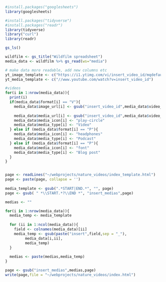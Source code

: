 ```r
#install.packages("googlesheets")
library(googlesheets)

#install.packages("tidyverse")
#install.packages("readr")
library(tidyverse)
library("curl")
library(readr)

gs_ls()

```


```r
wildfilm <- gs_title("Wildfilm spreadsheet")
media_data <- wildfilm %>% gs_read(ws="media")

# make data more readable, add new columns etc
yt_image_template <- c("https://i1.ytimg.com/vi/insert_video_id/mqdefault.jpg")
yt_media_template <- c("//www.youtube.com/watch?v=insert_video_id")

#videos
for(i in 1:nrow(media_data)){
  print(i)
  if(media_data$format[i] == "V"){
    media_data$image_url[i] <- gsub("insert_video_id",media_data$video_id[i],yt_image_template)
    
    media_data$media_url[i] <- gsub("insert_video_id",media_data$video_id[i],yt_media_template)
    media_data$media_icon[i] <- "play-circle"
    media_data$media_type[i] <- "Video"
  } else if (media_data$format[i] == "P"){
    media_data$media_icon[i] <- "headphones"
    media_data$media_type[i] <- "Podcast"
  } else if (media_data$format[i] == "P"){
    media_data$media_icon[i] <- "font"
    media_data$media_type[i] <- "Blog post"
  }
}


page <- readLines("~/webprojects/nature_videos/index_template.html")
page <- paste(page, collapse = '')
  
media_template <- gsub(".*START|END.*", "", page)
page <- gsub( " *\\START.*?\\END *", "insert_medias",page)

medias <- ""

for(i in 1:nrow(media_data)){
  media_temp <- media_template
  
  for (ii in 1:ncol(media_data)){
    field <- colnames(media_data)[ii]
    media_temp <- gsub(paste("insert",field,sep = "_"),
         media_data[i,ii],
         media_temp)
  }
  
  medias <- paste(medias,media_temp)
}

page <- gsub("insert_medias",medias,page)
write(page,file = "~/webprojects/nature_videos/index.html")
 
```

